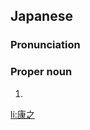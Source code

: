==Japanese==
{{ja-kanjitab|やす|ゆき}}

===Pronunciation===
{{ja-pron|やすゆき}}

===Proper noun===
{{ja-pos|proper|やすゆき}}

# {{given name|male|lang=ja|sort=やすゆき}}

[[li:康之]]